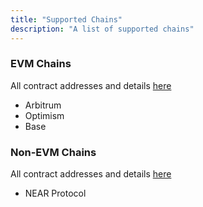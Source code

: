 ```yaml
---
title: "Supported Chains"
description: "A list of supported chains"
---
```


### EVM Chains

All contract addresses and details [here](/build-on-evm/addresses)

- Arbitrum
- Optimism
- Base

### Non-EVM Chains

All contract addresses and details [here](/build-on-evm/addresses)

- NEAR Protocol
